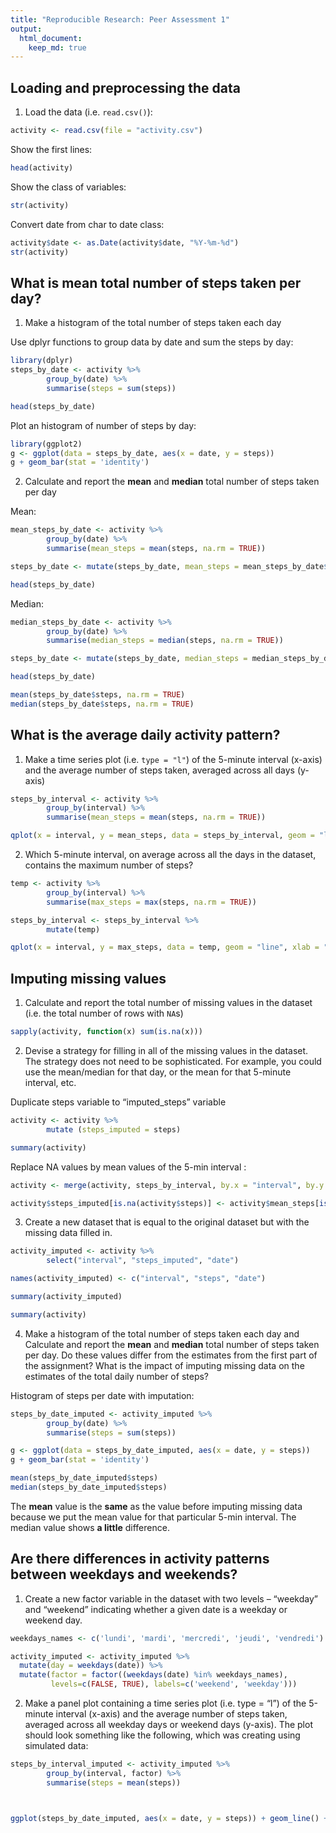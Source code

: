 ```yaml
---
title: "Reproducible Research: Peer Assessment 1"
output: 
  html_document:
    keep_md: true
---
```



## Loading and preprocessing the data

1. Load the data (i.e. `read.csv()`): 

```r
activity <- read.csv(file = "activity.csv")
```

Show the first lines: 
```r
head(activity)
```

Show the class of variables: 
```r
str(activity)
```

Convert date from char to date class: 
```r
activity$date <- as.Date(activity$date, "%Y-%m-%d")
str(activity)

```

## What is mean total number of steps taken per day?

1. Make a histogram of the total number of steps taken each day

Use dplyr functions to group data by date and sum the steps by day:
```r
library(dplyr)
steps_by_date <- activity %>%
        group_by(date) %>%
        summarise(steps = sum(steps))

head(steps_by_date)
```

Plot an histogram of number of steps by day:

```r
library(ggplot2)
g <- ggplot(data = steps_by_date, aes(x = date, y = steps))
g + geom_bar(stat = 'identity')

```

2. Calculate and report the **mean** and **median** total number of steps taken per day

Mean: 
```r
mean_steps_by_date <- activity %>%
        group_by(date) %>%
        summarise(mean_steps = mean(steps, na.rm = TRUE))

steps_by_date <- mutate(steps_by_date, mean_steps = mean_steps_by_date$mean_steps)

head(steps_by_date)
```

Median: 
```r
median_steps_by_date <- activity %>%
        group_by(date) %>%
        summarise(median_steps = median(steps, na.rm = TRUE))

steps_by_date <- mutate(steps_by_date, median_steps = median_steps_by_date$median_steps)

head(steps_by_date)
```
```r
mean(steps_by_date$steps, na.rm = TRUE)
median(steps_by_date$steps, na.rm = TRUE)
```


## What is the average daily activity pattern?

1. Make a time series plot (i.e. `type = "l"`) of the 5-minute interval (x-axis) and the average number of steps taken, averaged across all days (y-axis)

```r
steps_by_interval <- activity %>%
        group_by(interval) %>%
        summarise(mean_steps = mean(steps, na.rm = TRUE))

qplot(x = interval, y = mean_steps, data = steps_by_interval, geom = "line", xlab = "5-min intervals", ylab = "Steps averaged across all days")
```
2. Which 5-minute interval, on average across all the days in the dataset, contains the maximum number of steps?

```r
temp <- activity %>%
        group_by(interval) %>%
        summarise(max_steps = max(steps, na.rm = TRUE))

steps_by_interval <- steps_by_interval %>%
        mutate(temp)

qplot(x = interval, y = max_steps, data = temp, geom = "line", xlab = "5-min intervals", ylab = "Maximum steps across all days")
```

## Imputing missing values  

1. Calculate and report the total number of missing values in the dataset (i.e. the total number of rows with `NA`s)


```r

sapply(activity, function(x) sum(is.na(x)))

```
2. Devise a strategy for filling in all of the missing values in the dataset. The strategy does not need to be sophisticated. For example, you could use the mean/median for that day, or the mean for that 5-minute interval, etc.

Duplicate steps variable to "imputed_steps" variable

```r
activity <- activity %>%
        mutate (steps_imputed = steps)

summary(activity)

```
Replace NA values by mean values of the 5-min interval :
```r

activity <- merge(activity, steps_by_interval, by.x = "interval", by.y = "interval", all = FALSE)

activity$steps_imputed[is.na(activity$steps)] <- activity$mean_steps[is.na(activity$steps)]

```
3. Create a new dataset that is equal to the original dataset but with the missing data filled in.

```r

activity_imputed <- activity %>%
        select("interval", "steps_imputed", "date")

names(activity_imputed) <- c("interval", "steps", "date")

summary(activity_imputed)

```

```r

summary(activity)
```

4. Make a histogram of the total number of steps taken each day and Calculate and report the **mean** and **median** total number of steps taken per day. Do these values differ from the estimates from the first part of the assignment? What is the impact of imputing missing data on the estimates of the total daily number of steps?


Histogram of steps per date with imputation:
```r

steps_by_date_imputed <- activity_imputed %>%
        group_by(date) %>%
        summarise(steps = sum(steps))

g <- ggplot(data = steps_by_date_imputed, aes(x = date, y = steps))
g + geom_bar(stat = 'identity')
```

```r

mean(steps_by_date_imputed$steps)
median(steps_by_date_imputed$steps)
```
The **mean** value is the **same** as the value before imputing missing data because we put the mean value for that particular 5-min interval. The median value shows **a little** difference.

## Are there differences in activity patterns between weekdays and weekends?

1. Create a new factor variable in the dataset with two levels – “weekday” and “weekend” indicating whether a given date is a weekday or weekend day.

```r

weekdays_names <- c('lundi', 'mardi', 'mercredi', 'jeudi', 'vendredi')

activity_imputed <- activity_imputed %>%
  mutate(day = weekdays(date)) %>%
  mutate(factor = factor((weekdays(date) %in% weekdays_names), 
         levels=c(FALSE, TRUE), labels=c('weekend', 'weekday'))) 


```


2. Make a panel plot containing a time series plot (i.e. type = "l") of the 5-minute interval (x-axis) and the average number of steps taken, averaged
across all weekday days or weekend days (y-axis). The plot should look something like the following, which was creating using simulated data:

```r
steps_by_interval_imputed <- activity_imputed %>%
        group_by(interval, factor) %>%
        summarise(steps = mean(steps))



ggplot(steps_by_date_imputed, aes(x = date, y = steps)) + geom_line() + facet_grid(day)


```








